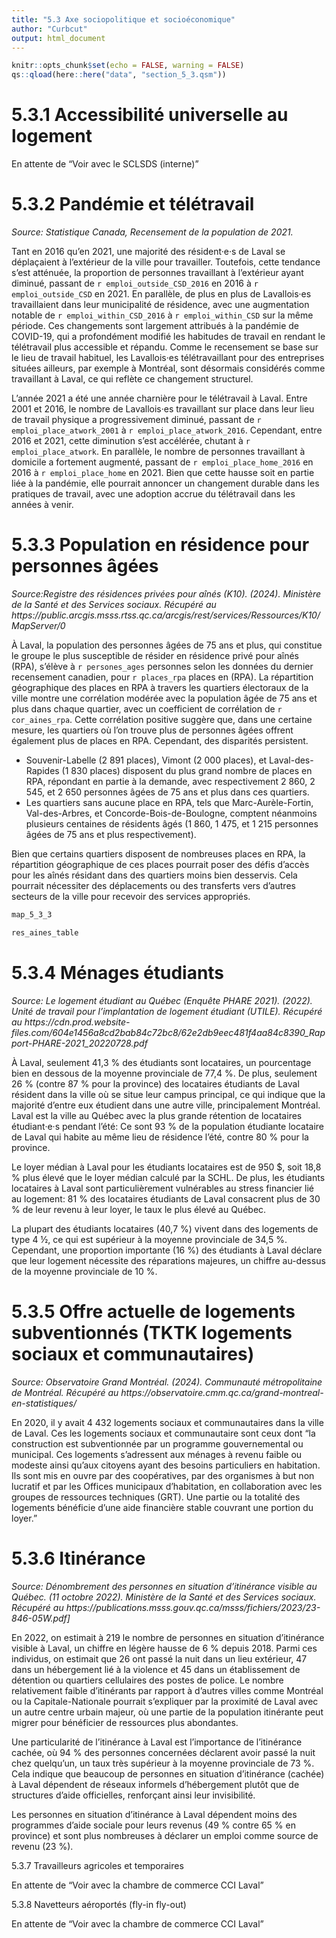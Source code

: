 ```yaml
---
title: "5.3 Axe sociopolitique et socioéconomique"
author: "Curbcut"
output: html_document
---
```


```r
knitr::opts_chunk$set(echo = FALSE, warning = FALSE)
qs::qload(here::here("data", "section_5_3.qsm"))
```

# 5.3.1 Accessibilité universelle au logement

En attente de "Voir avec le SCLSDS (interne)"

# 5.3.2 Pandémie et télétravail

_Source: Statistique Canada, Recensement de la population de 2021._

Tant en 2016 qu'en 2021, une majorité des résident·e·s de Laval se déplaçaient à l'extérieur de la ville pour travailler. Toutefois, cette tendance s'est atténuée, la proportion de personnes travaillant à l'extérieur ayant diminué, passant de `r emploi_outside_CSD_2016` en 2016 à `r emploi_outside_CSD` en 2021. En parallèle, de plus en plus de Lavallois·es travaillaient dans leur municipalité de résidence, avec une augmentation notable de `r emploi_within_CSD_2016` à `r emploi_within_CSD` sur la même période. Ces changements sont largement attribués à la pandémie de COVID-19, qui a profondément modifié les habitudes de travail en rendant le télétravail plus accessible et répandu. Comme le recensement se base sur le lieu de travail habituel, les Lavallois·es télétravaillant pour des entreprises situées ailleurs, par exemple à Montréal, sont désormais considérés comme travaillant à Laval, ce qui reflète ce changement structurel.

L'année 2021 a été une année charnière pour le télétravail à Laval. Entre 2001 et 2016, le nombre de Lavallois·es travaillant sur place dans leur lieu de travail physique a progressivement diminué, passant de `r emploi_place_atwork_2001` à `r emploi_place_atwork_2016`. Cependant, entre 2016 et 2021, cette diminution s'est accélérée, chutant à `r emploi_place_atwork`. En parallèle, le nombre de personnes travaillant à domicile a fortement augmenté, passant de `r emploi_place_home_2016` en 2016 à `r emploi_place_home` en 2021. Bien que cette hausse soit en partie liée à la pandémie, elle pourrait annoncer un changement durable dans les pratiques de travail, avec une adoption accrue du télétravail dans les années à venir.

# 5.3.3 Population en résidence pour personnes âgées

_Source:Registre des résidences privées pour aînés (K10). (2024). Ministère de la Santé et des Services sociaux. Récupéré au https://public.arcgis.msss.rtss.qc.ca/arcgis/rest/services/Ressources/K10/MapServer/0_

À Laval, la population des personnes âgées de 75 ans et plus, qui constitue le groupe le plus susceptible de résider en résidence privé pour aînés (RPA), s'élève à `r persones_ages` personnes selon les données du dernier recensement canadien, pour `r places_rpa` places en (RPA). La répartition géographique des places en RPA à travers les quartiers électoraux de la ville montre une corrélation modérée avec la population âgée de 75 ans et plus dans chaque quartier, avec un coefficient de corrélation de `r cor_aines_rpa`. Cette corrélation positive suggère que, dans une certaine mesure, les quartiers où l'on trouve plus de personnes âgées offrent également plus de places en RPA. Cependant, des disparités persistent.

- Souvenir-Labelle (2 891 places), Vimont (2 000 places), et Laval-des-Rapides (1 830 places) disposent du plus grand nombre de places en RPA, répondant en partie à la demande, avec respectivement 2 860, 2 545, et 2 650 personnes âgées de 75 ans et plus dans ces quartiers.
- Les quartiers sans aucune place en RPA, tels que Marc-Aurèle-Fortin, Val-des-Arbres, et Concorde-Bois-de-Boulogne, comptent néanmoins plusieurs centaines de résidents âgés (1 860, 1 475, et 1 215 personnes âgées de 75 ans et plus respectivement).

Bien que certains quartiers disposent de nombreuses places en RPA, la répartition géographique de ces places pourrait poser des défis d'accès pour les aînés résidant dans des quartiers moins bien desservis. Cela pourrait nécessiter des déplacements ou des transferts vers d'autres secteurs de la ville pour recevoir des services appropriés.

```r
map_5_3_3
```

```r
res_aines_table
```

# 5.3.4 Ménages étudiants

_Source: Le logement étudiant au Québec (Enquête PHARE 2021). (2022). Unité de travail pour l'implantation de logement étudiant (UTILE). Récupéré au https://cdn.prod.website-files.com/604e1456a8cd2bab84c72bc8/62e2db9eec481f4aa84c8390_Rapport-PHARE-2021_20220728.pdf_

À Laval, seulement 41,3 % des étudiants sont locataires, un pourcentage bien en dessous de la moyenne provinciale de 77,4 %. De plus, seulement 26 % (contre 87 % pour la province) des locataires étudiants de Laval résident dans la ville où se situe leur campus principal, ce qui indique que la majorité d’entre eux étudient dans une autre ville, principalement Montréal. Laval est la ville au Québec avec la plus grande rétention de locataires étudiant·e·s pendant l'été: Ce sont 93 % de la population étudiante locataire de Laval qui habite au même lieu de résidence l'été, contre 80 % pour la province.

Le loyer médian à Laval pour les étudiants locataires est de 950 $, soit 18,8 % plus élevé que le loyer médian calculé par la SCHL. De plus, les étudiants locataires à Laval sont particulièrement vulnérables au stress financier lié au logement: 81 % des locataires étudiants de Laval consacrent plus de 30 % de leur revenu à leur loyer, le taux le plus élevé au Québec. 

La plupart des étudiants locataires (40,7 %) vivent dans des logements de type 4 ½, ce qui est supérieur à la moyenne provinciale de 34,5 %. Cependant, une proportion importante (16 %) des étudiants à Laval déclare que leur logement nécessite des réparations majeures, un chiffre au-dessus de la moyenne provinciale de 10 %.

# 5.3.5 Offre actuelle de logements subventionnés (TKTK logements sociaux et communautaires)

_Source: Observatoire Grand Montréal. (2024). Communauté métropolitaine de Montréal. Récupéré au https://observatoire.cmm.qc.ca/grand-montreal-en-statistiques/_

En 2020, il y avait 4 432 logements sociaux et communautaires dans la ville de Laval. Ces les logements sociaux et communautaire sont ceux dont "la construction est subventionnée par un programme gouvernemental ou municipal. Ces logements s'adressent aux ménages à revenu faible ou modeste ainsi qu'aux citoyens ayant des besoins particuliers en habitation. Ils sont mis en ouvre par des coopératives, par des organismes à but non lucratif et par les Offices municipaux d'habitation, en collaboration avec les groupes de ressources techniques (GRT). Une partie ou la totalité des logements bénéficie d'une aide financière stable couvrant une portion du loyer."

# 5.3.6 Itinérance

_Source: Dénombrement des personnes en situation d'itinérance visible au Québec. (11 octobre 2022). Ministère de la Santé et des Services sociaux. Récupéré au https://publications.msss.gouv.qc.ca/msss/fichiers/2023/23-846-05W.pdf]_

En 2022, on estimait à 219 le nombre de personnes en situation d’itinérance visible à Laval, un chiffre en légère hausse de 6 % depuis 2018. Parmi ces individus, on estimait que 26 ont passé la nuit dans un lieu extérieur, 47 dans un hébergement lié à la violence et 45 dans un établissement de détention ou quartiers cellulaires des postes de police. Le nombre relativement faible d'itinérants par rapport à d'autres villes comme Montréal ou la Capitale-Nationale pourrait s'expliquer par la proximité de Laval avec un autre centre urbain majeur, où une partie de la population itinérante peut migrer pour bénéficier de ressources plus abondantes.

Une particularité de l’itinérance à Laval est l’importance de l’itinérance cachée, où 94 % des personnes concernées déclarent avoir passé la nuit chez quelqu'un, un taux très supérieur à la moyenne provinciale de 73 %. Cela indique que beaucoup de personnes en situation d’itinérance (cachée) à Laval dépendent de réseaux informels d’hébergement plutôt que de structures d’aide officielles, renforçant ainsi leur invisibilité.

Les personnes en situation d’itinérance à Laval dépendent moins des programmes d’aide sociale pour leurs revenus (49 % contre 65 % en province) et sont plus nombreuses à déclarer un emploi comme source de revenu (23 %).

5.3.7 Travailleurs agricoles et temporaires

En attente de "Voir avec la chambre de commerce CCI Laval"

5.3.8 Navetteurs aéroportés (fly-in fly-out)

En attente de "Voir avec la chambre de commerce CCI Laval"